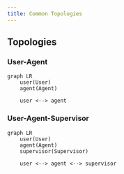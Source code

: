 ```yaml
---
title: Common Topologies 
---
```


## Topologies

### User-Agent
```mermaid
graph LR
    user(User)
    agent(Agent)

    user <--> agent
```
### User-Agent-Supervisor
```mermaid
graph LR
    user(User)
    agent(Agent)
    supervisor(Supervisor)

    user <--> agent <--> supervisor
```
